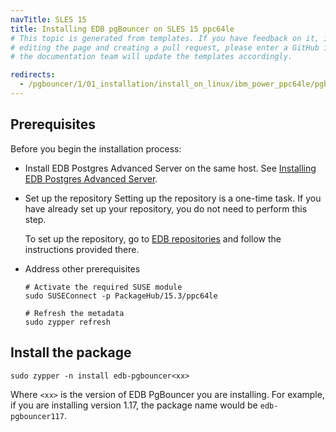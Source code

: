```yaml
---
navTitle: SLES 15
title: Installing EDB pgBouncer on SLES 15 ppc64le
# This topic is generated from templates. If you have feedback on it, instead of
# editing the page and creating a pull request, please enter a GitHub issue and
# the documentation team will update the templates accordingly.

redirects:
  - /pgbouncer/1/01_installation/install_on_linux/ibm_power_ppc64le/pgbouncer_sles15_ppcle
---
```


## Prerequisites

Before you begin the installation process:

- Install EDB Postgres Advanced Server on the same host. See [Installing EDB Postgres Advanced Server](/epas/latest/epas_inst_linux).

- Set up the repository
  Setting up the repository is a one-time task. If you have already set up your repository, you do not need to perform this step.

  To set up the repository, go to [EDB repositories](https://www.enterprisedb.com/repos-downloads) and follow the instructions provided there.

- Address other prerequisites

  ```shell
  # Activate the required SUSE module
  sudo SUSEConnect -p PackageHub/15.3/ppc64le

  # Refresh the metadata
  sudo zypper refresh
  ```

## Install the package

```shell
sudo zypper -n install edb-pgbouncer<xx>
```

Where `<xx>` is the version of EDB PgBouncer you are installing. For example, if you are installing version 1.17, the package name would be `edb-pgbouncer117`.
